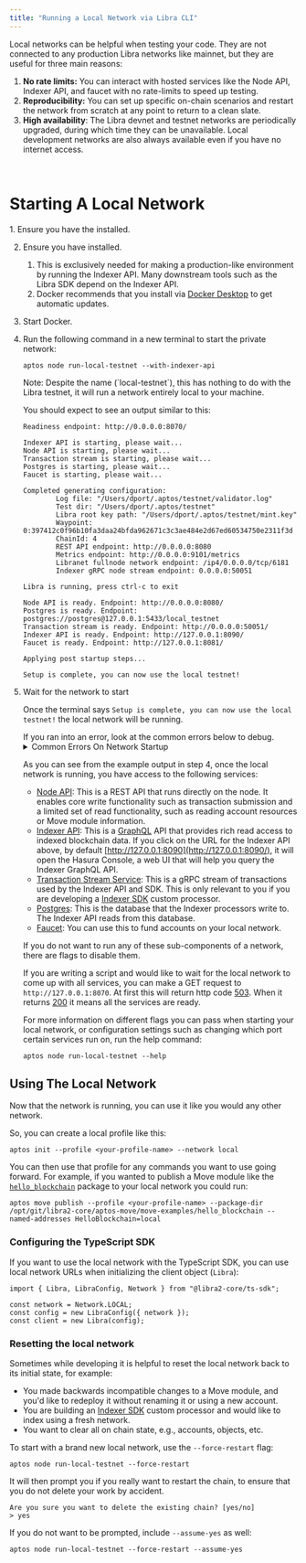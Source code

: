 ```yaml
---
title: "Running a Local Network via Libra CLI"
---
```



Local networks can be helpful when testing your code. They are not connected to any production Libra networks like mainnet, but they are useful for three main reasons:

1. **No rate limits:** You can interact with hosted services like the Node API, Indexer API, and faucet with no rate-limits to speed up testing.
2. **Reproducibility:** You can set up specific on-chain scenarios and restart the network from scratch at any point to return to a clean slate.
3. **High availability**: The Libra devnet and testnet networks are periodically upgraded, during which time they can be unavailable. Local development networks are also always available even if you have no internet access.

<br />

# Starting A Local Network

<Steps>
  1. Ensure you have the  installed.

  2. Ensure you have  installed.

     1. This is exclusively needed for making a production-like environment by running the Indexer API. Many downstream tools such as the Libra SDK depend on the Indexer API.
     2. Docker recommends that you install via [Docker Desktop](https://www.docker.com/products/docker-desktop/) to get automatic updates.

  3. Start Docker.

  4. Run the following command in a new terminal to start the private network:

     ```shellscript filename="Terminal"
     aptos node run-local-testnet --with-indexer-api
     ```

     <Aside type="caution">
       Note: Despite the name (`local-testnet`), this has nothing to do with the Libra testnet, it will run a network entirely local to your machine.
     </Aside>

     You should expect to see an output similar to this:

     ```shellscript filename="Terminal"
     Readiness endpoint: http://0.0.0.0:8070/

     Indexer API is starting, please wait...
     Node API is starting, please wait...
     Transaction stream is starting, please wait...
     Postgres is starting, please wait...
     Faucet is starting, please wait...

     Completed generating configuration:
             Log file: "/Users/dport/.aptos/testnet/validator.log"
             Test dir: "/Users/dport/.aptos/testnet"
             Libra root key path: "/Users/dport/.aptos/testnet/mint.key"
             Waypoint: 0:397412c0f96b10fa3daa24bfda962671c3c3ae484e2d67ed60534750e2311f3d
             ChainId: 4
             REST API endpoint: http://0.0.0.0:8080
             Metrics endpoint: http://0.0.0.0:9101/metrics
             Libranet fullnode network endpoint: /ip4/0.0.0.0/tcp/6181
             Indexer gRPC node stream endpoint: 0.0.0.0:50051

     Libra is running, press ctrl-c to exit

     Node API is ready. Endpoint: http://0.0.0.0:8080/
     Postgres is ready. Endpoint: postgres://postgres@127.0.0.1:5433/local_testnet
     Transaction stream is ready. Endpoint: http://0.0.0.0:50051/
     Indexer API is ready. Endpoint: http://127.0.0.1:8090/
     Faucet is ready. Endpoint: http://127.0.0.1:8081/

     Applying post startup steps...

     Setup is complete, you can now use the local testnet!
     ```

  5. Wait for the network to start

     Once the terminal says `Setup is complete, you can now use the local testnet!` the local network will be running.

     <Aside type="caution">
       If you ran into an error, look at the common errors below to debug.
     </Aside>

     <details>
       <summary>Common Errors On Network Startup</summary>

       ### Address Already In Use

       ```shellscript filename="Terminal"
       panicked at 'error binding to 0.0.0.0:8080: error creating server listener: Address already in use (os error 48)'
       ```

       This means one of the ports needed by the local network is already in use by another process.

       To fix this on Unix systems, you can:

       1. Identify the name and PID of the process by running `lsof -i :8080`.
       2. Run `kill <pid>` once you know the PID to free up that port.

       ### Too many open files error

       ```shellscript filename="Terminal"
       panicked at crates/aptos/src/node/local_testnet/logging.rs:64:10:
       called \`Result::unwrap()\` on an \`Err\` value: Os { code: 24, kind: Uncategorized, message: \"Too many open files\" }
       ```

       This means there were too many open files on your system. On many Unix systems you can increase the maximum number of open files by adding something like this to your `.zshrc`:

       ```shellscript filename="Terminal"
       ulimit -n 1048576
       ```

       ### Docker is not available

       ```shellscript filename="Terminal"
       Unexpected error: Failed to apply pre-run steps for Postgres: Docker is not available, confirm it is installed and running. On Linux you may need to use sudo
       ```

       To debug this, try the below fixes:

       1. Make sure you have docker installed by running `docker --version`.
       2. Ensure the Docker daemon is running by running `docker info` (if this errors saying `Cannot connect to the Docker daemon` Docker is NOT running).
       3. Make sure the socket for connecting to Docker is present on your machine in the default location. For example, on Unix systems `/var/run/docker.sock` should exist.
          1. If that file does not exist, open Docker Desktop and enable `Settings -> Advanced -> Allow the default Docker socket to be used`.
          2. Or, you can find where the Docker socket is by running `docker context inspect | grep Host`, then symlink that location to the default location by running `sudo ln -s /Users/dport/.docker/run/docker.sock /var/run/docker.sock`
     </details>

     As you can see from the example output in step 4, once the local network is running, you have access to the following services:

     - [Node API](/build/apis/fullnode-rest-api): This is a REST API that runs directly on the node. It enables core write functionality such as transaction submission and a limited set of read functionality, such as reading account resources or Move module information.
     - [Indexer API](/build/indexer/indexer-api): This is a [GraphQL](https://graphql.org/) API that provides rich read access to indexed blockchain data. If you click on the URL for the Indexer API above, by default [http://127.0.0.1:8090](http://127.0.0.1:8090/), it will open the Hasura Console, a web UI that will help you query the Indexer GraphQL API.
     - [Transaction Stream Service](/build/indexer/txn-stream): This is a gRPC stream of transactions used by the Indexer API and SDK. This is only relevant to you if you are developing a [Indexer SDK](/build/indexer/indexer-sdk) custom processor.
     - [Postgres](https://www.postgresql.org/): This is the database that the Indexer processors write to. The Indexer API reads from this database.
     - [Faucet](/build/apis/faucet-api): You can use this to fund accounts on your local network.

     If you do not want to run any of these sub-components of a network, there are flags to disable them.

     If you are writing a script and would like to wait for the local network to come up with all services, you can make a GET request to `http://127.0.0.1:8070`. At first this will return http code [503](https://developer.mozilla.org/en-US/docs/Web/HTTP/Status/503). When it returns [200](https://developer.mozilla.org/en-US/docs/Web/HTTP/Status/200) it means all the services are ready.

     For more information on different flags you can pass when starting your local network, or configuration settings such as changing which port certain services run on, run the help command:

     ```shellscript filename="Terminal"
     aptos node run-local-testnet --help
     ```
</Steps>

## Using The Local Network

Now that the network is running, you can use it like you would any other network.

So, you can create a local profile like this:

```shellscript filename="Terminal"
aptos init --profile <your-profile-name> --network local
```

You can then use that profile for any commands you want to use going forward. For example, if you wanted to publish a Move module like the [`hello_blockchain`](https://github.com/libra2org/libra2-core/tree/main/aptos-move/move-examples/hello_blockchain) package to your local network you could run:

```shellscript filename="Terminal"
aptos move publish --profile <your-profile-name> --package-dir /opt/git/libra2-core/aptos-move/move-examples/hello_blockchain --named-addresses HelloBlockchain=local
```

### Configuring the TypeScript SDK

If you want to use the local network with the TypeScript SDK, you can use local network URLs when initializing the client object (`Libra`):

```tsx
import { Libra, LibraConfig, Network } from "@libra2-core/ts-sdk";

const network = Network.LOCAL;
const config = new LibraConfig({ network });
const client = new Libra(config);
```

### Resetting the local network

Sometimes while developing it is helpful to reset the local network back to its initial state, for example:

- You made backwards incompatible changes to a Move module, and you'd like to redeploy it without renaming it or using a new account.
- You are building an [Indexer SDK](/build/indexer/indexer-sdk) custom processor and would like to index using a fresh network.
- You want to clear all on chain state, e.g., accounts, objects, etc.

To start with a brand new local network, use the `--force-restart` flag:

```shellscript filename="Terminal"
aptos node run-local-testnet --force-restart
```

It will then prompt you if you really want to restart the chain, to ensure that you do not delete your work by accident.

```shellscript filename="Terminal"
Are you sure you want to delete the existing chain? [yes/no]
> yes
```

If you do not want to be prompted, include `--assume-yes` as well:

```shellscript filename="Terminal"
aptos node run-local-testnet --force-restart --assume-yes
```
